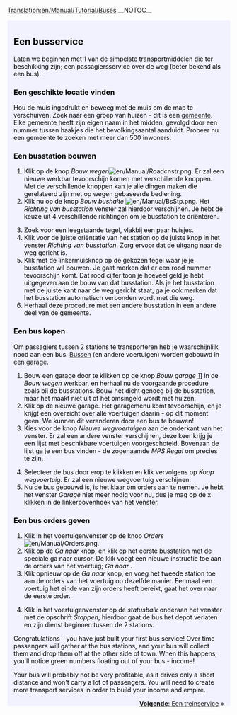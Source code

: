 [[Translation:en/Manual/Tutorial/Buses]]
{{en/Translation|origin= en/Manual/Tutorial/Buses
|from  = en
|to    = nl
|Percentage =60
}}
__NOTOC__
{{en/Tabs|5|2
|nl/Manual/Tutorial/Tutorial|1. Starten<!--
-->|nl/Manual/Tutorial/Bussen|2. Bussen<!--
-->|nl/Manual/Tutorial/Treinen|3. Treinen<!--
-->|nl/Manual/Tutorial/Vliegtuigen|4. Vliegtuigen<!--
-->|nl/Manual/Tutorial/Conclusie|5. Conclusie}}
<div style="padding:.5em 1em 1em 1em; border-top:none; background-color:#f1f2fe; color:#000;">
{{nl/Manual/Tutorial/Tutorial}}
==Een busservice==
Laten we beginnen met 1 van de simpelste transportmiddelen die ter beschikking zijn; een passagiersservice over de weg (beter bekend als een bus).
===Een geschikte locatie vinden===
Hou de muis ingedrukt en beweeg met de muis om de map te verschuiven. Zoek naar een groep van huizen - dit is een [[nl/Manual/Gemeente|gemeente]]. Elke gemeente heeft zijn eigen naam in het midden, gevolgd door een nummer tussen haakjes die het bevolkingsaantal aanduidt. Probeer nu een gemeente te zoeken met meer dan 500 inwoners.
{{en/Phototable|[[File:en/Manual/Tutorial bus 1.png|400px|A town]]|Een gemeente|none}}

===Een busstation bouwen===
#Klik op de knop ''Bouw wegen''[[File:en/Manual/Roadcnstr.png]]. Er zal een nieuwe werkbar tevoorschijn komen met verschillende knoppen. Met de verschillende knoppen kan je alle dingen maken die gerelateerd zijn met op wegen gebaseerde bediening.
#Klik nu op de knop ''Bouw bushalte'' [[File:en/Manual/BsStp.png]]. Het ''Richting van busstation'' venster zal hierdoor verschijnen. Je hebt de keuze uit 4 verschillende richtingen om je busstation te oriënteren.
{{en/Phototable|[[File:en/Manual/Tutorial bus 2.png]]|Selecteer een richting en kies een plaats voor een busstation.|none|6=:}}
<ol start="3">
<li>Zoek voor een leegstaande tegel, vlakbij een paar huisjes. 
<li>Klik voor de juiste oriëntatie van het station op de juiste knop in het venster ''Richting van busstation''. Zorg ervoor dat de uitgang naar de weg gericht is.
<li>Klik met de linkermuisknop op de gekozen tegel waar je je busstation wil bouwen. Je gaat merken dat er een rood nummer tevoorschijn komt. Dat rood cijfer toon je hoeveel geld je hebt uitgegeven aan de bouw van dat busstation. Als je het busstation met de juiste kant naar de weg gericht staat, ga je ook merken dat het busstation automatisch verbonden wordt met die weg.
<li>Herhaal deze procedure met een andere busstation in een andere deel van de gemeente.
</ol>
{{en/Phototable|[[File:en/Manual/Tutorial bus 4.png|400px]]|Na de bouw van beide busstations.|none|6=:}}

===Een bus kopen===
Om passagiers tussen 2 stations te transporteren heb je waarschijnlijk nood aan een bus. [[nl/Manual/Base Set/Road Vehicles/Bussen|Bussen]] (en andere voertuigen) worden gebouwd in een [[nl/Garage|garage]].
#Bouw een garage door te klikken op de knop ''Bouw garage'' [File:en/Manual/Tutorial/RVDPT.png]] in de ''Bouw wegen'' werkbar, en herhaal nu de voorgaande procedure zoals bij de busstations. Bouw het dicht genoeg bij de busstation, maar het maakt niet uit of het omsingeld wordt met huizen.
#Klik op de nieuwe garage. Het garagemenu komt tevoorschijn, en je krijgt een overzicht over alle voertuigen daarin - op dit moment geen. We kunnen dit veranderen door een bus te bouwen!
#Kies voor de knop ''Nieuwe wegvoertuigen'' aan de onderkant van het venster. Er zal een andere venster verschijnen, deze keer krijg je een lijst met beschikbare voertuigen voorgeschoteld. Bovenaan de lijst ga je een bus vinden - de zogenaamde ''MPS Regal'' om precies te zijn.
{{en/Phototable|[[File:en/Manual/Tutorial bus 5.png]]|Binnenin de garage...|none|6=:}}
<ol start="4">
<li>Selecteer de bus door erop te klikken en klik vervolgens op ''Koop wegvoertuig''. Er zal een nieuwe wegvoertuig verschijnen.
<li>Nu de bus gebouwd is, is het klaar om orders aan te nemen. Je hebt het venster ''Garage'' niet meer nodig voor nu, dus je mag op de x klikken in de linkerbovenhoek van het venster.
</ol>
===Een bus orders geven===
#Klik in het voertuigenvenster op de knop ''Orders'' [[File:en/Manual/Orders.png]].
#Klik op de ''Ga naar'' knop, en klik op het eerste busstation met de speciale ga naar cursor. De klik voegt een nieuwe instructie toe aan de orders van het voertuig; ''Ga naar <stationsnaam>''.
#Klik opnieuw op de ''Ga naar'' knop, en voeg het tweede station toe aan de orders van het voertuig op dezelfde manier. Eenmaal een voertuig het einde van zijn orders heeft bereikt, gaat het over naar de eerste order.
{{en/Phototable|[[File:en/Manual/Tutorial bus 6.png]]|Geef orders.|none|6=:}}
<ol start="4">
<li>Klik in het voertuigenvenster op de ''statusbalk'' onderaan het venster met de opschrift ''Stoppen'', hierdoor gaat de bus het depot verlaten en zijn dienst beginnen tussen de 2 stations.
</ol>
{{en/Phototable|[[File:en/Manual/Tutorial bus 7.png]]|Je eerste bus komt bijna aan een busstation.|none|6=:}}
Congratulations - you have just built your first bus service! Over time passengers will gather at the bus stations, and your bus will collect them and drop them off at the other side of town. When this happens, you'll notice green numbers floating out of your bus - income!

Your bus will probably not be very profitable, as it drives only a short distance and won't carry a lot of passengers. You will need to create more transport services in order to build your income and empire.

<span style="float: right">[[nl/Manual/Tutorial/Treinen|'''Volgende''': Een treinservice]] &raquo;</span>
</div>
